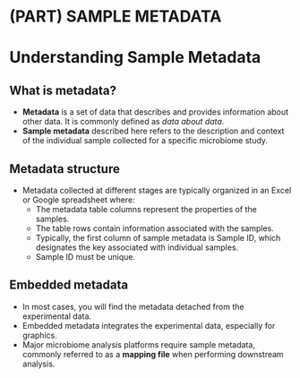 # (PART) SAMPLE METADATA {-}

# Understanding Sample Metadata

## What is metadata?
- **Metadata** is a set of data that describes and provides information about other data. It is commonly defined as *data about data*.
- **Sample metadata** described here refers to the description and context of the individual sample collected for a specific microbiome study.

## Metadata structure
- Metadata collected at different stages are typically organized in an Excel or Google spreadsheet where:
  - The metadata table columns represent the properties of the samples.
  - The table rows contain information associated with the samples.
  - Typically, the first column of sample metadata is Sample ID, which designates the key associated with individual samples.
  - Sample ID must be unique.

## Embedded metadata
- In most cases, you will find the metadata detached from the experimental data.
- Embedded metadata integrates the experimental data, especially for graphics.
- Major microbiome analysis platforms require sample metadata, commonly referred to as a **mapping file** when performing downstream analysis.
